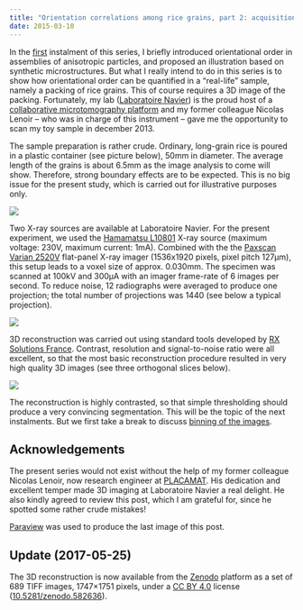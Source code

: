 ```yaml
---
title: "Orientation correlations among rice grains, part 2: acquisition of tomography images"
date: 2015-03-10
---
```


In the
[first](../20150223-Orientation_correlations_among_rice_grains-01)
instalment of this series, I briefly introduced orientational order in
assemblies of anisotropic particles, and proposed an illustration based on
synthetic microstructures. But what I really intend to do in this series is to
show how orientational order can be quantified in a “real-life” sample, namely a
packing of rice grains. This of course requires a 3D image of the
packing. Fortunately, my lab ([Laboratoire Navier](http://navier.enpc.fr/)) is
the proud host of a [collaborative microtomography
platform](http://navier.enpc.fr/Microtomographe,297) and my former colleague
Nicolas Lenoir – who was in charge of this instrument – gave me the opportunity
to scan my toy sample in december 2013.

The sample preparation is rather crude. Ordinary, long-grain rice is poured in a
plastic container (see picture below), 50mm in diameter. The average length of
the grains is about 6.5mm as the image analysis to come will show. Therefore,
strong boundary effects are to be expected.  This is no big issue for the
present study, which is carried out for illustrative purposes only.

![](files/rice-sample-medium.png)

Two X-ray sources are available at Laboratoire Navier. For the present
experiment, we used the [Hamamatsu
L10801](http://www.hamamatsu.com/resources/pdf/etd/MFX_TXPR1007E01.pdf) X-ray
source (maximum voltage: 230V, maximum current: 1mA). Combined with the the
[Paxscan Varian
2520V](http://www.varian.com/media/xray/products/pdf/ps2520d.pdf) flat-panel
X-ray imager (1536x1920 pixels, pixel pitch 127µm), this setup leads to a voxel
size of approx. 0.030mm. The specimen was scanned at 100kV and 300µA with an
imager frame-rate of 6 images per second. To reduce noise, 12 radiographs were
averaged to produce one projection; the total number of projections was 1440
(see below a typical projection).

![](files/rice-proj0000-medium.png)

3D reconstruction was carried out using standard tools developed by [RX
Solutions France](http://www.rxsolutions.fr/). Contrast, resolution and
signal-to-noise ratio were all excellent, so that the most basic reconstruction
procedure resulted in very high quality 3D images (see three orthogonal slices
below).

![](files/rice-orthoslices.png)

The reconstruction is highly contrasted, so that simple thresholding should
produce a very convincing segmentation. This will be the topic of the next
instalments. But we first take a break to discuss [binning of the
images](../20150330-Orientation_correlations_among_rice_grains-03).

## Acknowledgements

The present series would not exist without the help of my former colleague
Nicolas Lenoir, now research engineer at
[PLACAMAT](http://www.placamat.cnrs.fr/). His dedication and excellent temper
made 3D imaging at Laboratoire Navier a real delight. He also kindly agreed to
review this post, which I am grateful for, since he spotted some rather crude
mistakes!

[Paraview](http://www.paraview.org/) was used to produce the last image of this
post.

## Update (2017-05-25)

The 3D reconstruction is now available from the [Zenodo](https://zenodo.org/)
platform as a set of 689 TIFF images, 1747×1751 pixels, under a [CC BY
4.0](https://creativecommons.org/licenses/by/4.0/) license
([10.5281/zenodo.582636](https://doi.org/10.5281/zenodo.582636)).

<!-- Local Variables: -->
<!-- mode: markdown -->
<!-- fill-column: 80 -->
<!-- End: -->
